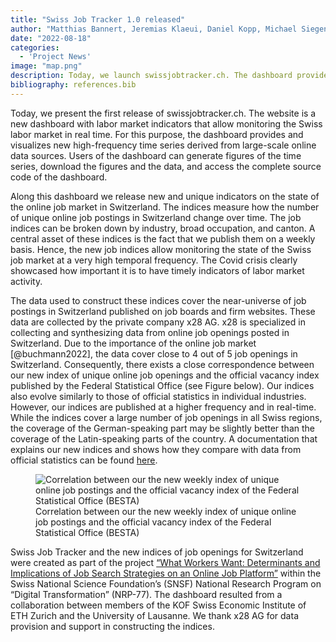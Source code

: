 ```yaml
---
title: "Swiss Job Tracker 1.0 released"
author: "Matthias Bannert, Jeremias Klaeui, Daniel Kopp, Michael Siegenthaler, Severin Thöni"
date: "2022-08-18"
categories: 
  - 'Project News'
image: "map.png"
description: Today, we launch swissjobtracker.ch. The dashboard provides and visualizes new weekly indices that measure how the near-universe of unique online job postings develop in Switzerland. The job indices can be broken down by industry, broad occupation, and canton.
bibliography: references.bib
---
```


Today, we present the first release of swissjobtracker.ch. The website is a new dashboard with labor market indicators that allow monitoring the Swiss labor market in real time. For this purpose, the dashboard provides and visualizes new high-frequency time series derived from large-scale online data sources. Users of the dashboard can generate figures of the time series, download the figures and the data, and access the complete source code of the dashboard.

Along this dashboard we release new and unique indicators on the state of the online job market in Switzerland. The indices measure how the number of unique online job postings in Switzerland change over time. The job indices can be broken down by industry, broad occupation, and canton. A central asset of these indices is the fact that we publish them on a weekly basis. Hence, the new job indices allow monitoring the state of the Swiss job market at a very high temporal frequency. The Covid crisis clearly showcased how important it is to have timely indicators of labor market activity.

The data used to construct these indices cover the near-universe of job postings in Switzerland published on job boards and firm websites. These data are collected by the private company x28 AG. x28 is specialized in collecting and synthesizing data from online job openings posted in Switzerland. Due to the importance of the online job market [@buchmann2022], the data cover close to 4 out of 5 job openings in Switzerland. Consequently, there exists a close correspondence between our new index of unique online job openings and the official vacancy index published by the Federal Statistical Office (see Figure below). Our indices also evolve similarly to those of official statistics in individual industries. However, our indices are published at a higher frequency and in real-time. While the indices cover a large number of job openings in all Swiss regions, the coverage of the German-speaking part may be slightly better than the coverage of the Latin-speaking parts of the country. A documentation that explains our new indices and shows how they compare with data from official statistics can be found [here](https://swissjobtracker.ch/#/about "About swissjobtracker.ch").

![Correlation between our the new weekly index of unique online job postings and the official vacancy index of the Federal Statistical Office (BESTA)](compare_besta.png)

Swiss Job Tracker and the new indices of job openings for Switzerland were created as part of the project ["What Workers Want: Determinants and Implications of Job Search Strategies on an Online Job Platform"](https://www.nfp77.ch/en/portfolio/strategies-for-job-hunting-on-online-job-platforms/ "NRP77 Project Page") within the Swiss National Science Foundation's (SNSF) National Research Program on "Digital Transformation" (NRP-77). The dashboard resulted from a collaboration between members of the KOF Swiss Economic Institute of ETH Zurich and the University of Lausanne. We thank x28 AG for data provision and support in constructing the indices.
